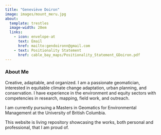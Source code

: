 ```yaml
---
title: "Geneviève Doiron"
image: images/mount_meru.jpg
about:
  template: trestles
  image-width: 20em
  links: 
    - icon: envelope-at
      text: Email
      href: mailto:gendoironn@gmail.com 
    - text: Positionality Statement
      href: cable_bay_maps/Positionality_Statement_GDoiron.pdf
---
```


### About Me

Creative, adaptable, and organized. I am a passionate geomatician, interested in equitable climate change adaptation, urban planning, and conservation. I have experience in the environment and equity sectors with competencies in research, mapping, field work, and outreach.

I am currently pursuing a Masters in Geomatics for Environmental Management at the University of British Columbia.

This website is living repository showcasing the works, both personal and professional, that I am proud of.
